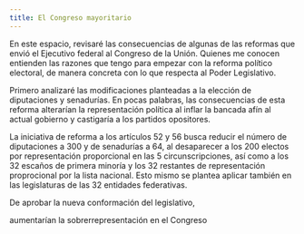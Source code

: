 ```yaml
---
title: El Congreso mayoritario
---
```


En este espacio, revisaré las consecuencias de algunas de las reformas que envió el Ejecutivo federal al Congreso de la Unión. Quienes me conocen entienden las razones que tengo para empezar con la reforma político electoral, de manera concreta con lo que respecta al Poder Legislativo.

Primero analizaré las modificaciones planteadas a la elección de diputaciones y senadurías. En pocas palabras, las consecuencias de esta reforma alterarían la representación política al inflar la bancada afín al actual gobierno y castigaría a los partidos opositores.

La iniciativa de reforma a los artículos 52 y 56 busca reducir el número de diputaciones a 300 y de senadurías a 64, al desaparecer a los 200 electos por representación proporcional en las 5 circunscripciones, así como a los 32 escaños de primera minoría y los 32 restantes de representación proprocional por la lista nacional. Esto mismo se plantea aplicar también en las legislaturas de las 32 entidades federativas.

De aprobar la nueva conformación del legislativo,

aumentarían la sobrerrepresentación en el Congreso

